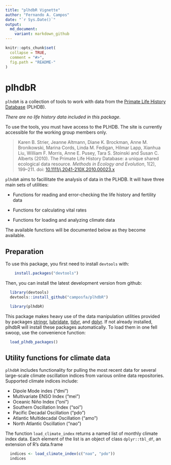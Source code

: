 ```yaml
---
title: "plhdbR Vignette"
author: "Fernando A. Campos"
date: "`r Sys.Date()`"
output:
  md_document:
    variant: markdown_github
---
```


```r
knitr::opts_chunk$set(
  collapse = TRUE,
  comment = "#>",
  fig.path = "README-"
)
```

# plhdbR

`plhdbR` is a collection of tools to work with data from the [Primate Life History Database](https://plhdb.org/) (PLHDB).

_There are no life history data included in this package._

To use the tools, you must have access to the PLHDB. The site is currently accessible for the working group members only.

>Karen B. Strier, Jeanne Altmann, Diane K. Brockman, Anne M. Bronikowski, Marina Cords, Linda M. Fedigan, Hilmar Lapp, Xianhua Liu, William F. Morris, Anne E. Pusey, Tara S. Stoinski and Susan C. Alberts (2010). The Primate Life History Database: a unique shared ecological data resource. _Methods in Ecology and Evolution_, 1(2), 199–211. doi: [10.1111/j.2041-210X.2010.00023.x](http://doi.org/10.1111/j.2041-210X.2010.00023.x)


`plhdbR` aims to facillitate the analysis of data in the PLHDB. It will have three main sets of utilities:

* Functions for reading and error-checking the life history and fertility data

* Functions for calculating vital rates

* Functions for loading and analyzing climate data

The available functions will be documented below as they become available.

## Preparation

To use this package, you first need to install `devtools` with:
```r
    install.packages("devtools")
```

Then, you can install the latest development version from github:

```r
  library(devtools)
  devtools::install_github("camposfa/plhdbR")
```

```r
  library(plhdbR)
```

This package makes heavy use of the data manipulation utilities provided by packages [stringr](http://cran.r-project.org/package=stringr), [lubridate](http://cran.r-project.org/package=lubridate), [tidyr](http://cran.r-project.org/package=tidyr), and [dplyr](http://cran.r-project.org/package=dplyr). If not already installed, plhdbR will install these packages automatically. To load them in one fell swoop, use the convenience function:

```r
  load_plhdb_packages()
```

## Utility functions for climate data

`plhdbR` includes functionality for pulling the most recent data for several large-scale climate oscillation indices from various online data repositories. Supported climate indices include:

- Dipole Mode indes ("dmi")
- Multivariate ENSO Index ("mei")
- Oceanic Niño Index ("oni")
- Southern Oscillation Index ("soi")
- Pacific Decadal Oscillation ("pdo")
- Atlantic Multidecadal Oscillation ("amo")
- North Atlantic Oscillation ("nao")

The function `load_climate_index` returns a named list of monthly climate index data. Each element of the list is an object of class `dplyr::tbl_df`, an extension of R's data.frame

```r
  indices <- load_climate_index(c("nao", "pdo"))
  indices
```

